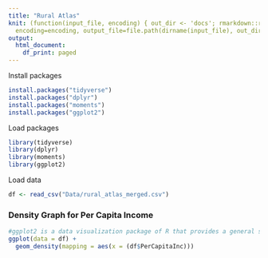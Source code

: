 ```yaml
---
title: "Rural Atlas"
knit: (function(input_file, encoding) { out_dir <- 'docs'; rmarkdown::render(input_file,
  encoding=encoding, output_file=file.path(dirname(input_file), out_dir, 'index.html'))})
output:
  html_document:
    df_print: paged
---
```


Install packages
```r
install.packages("tidyverse")
install.packages("dplyr")
install.packages("moments")
install.packages("ggplot2")
```

Load packages
```r
library(tidyverse)
library(dplyr)
library(moments)
library(ggplot2)
```

Load data
```r
df <- read_csv("Data/rural_atlas_merged.csv")
```


### Density Graph for Per Capita Income

```r
#ggplot2 is a data visualization package of R that provides a general scheme for data visualization. # nolint
ggplot(data = df) +
  geom_density(mapping = aes(x = (df$PerCapitaInc)))
```
